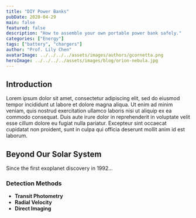 ```yaml
---
title: "DIY Power Banks"
pubDate: 2020-04-29
main: false
featured: false
description: "How to assemble your own portable power bank safely."
categories: ["Energy"]
tags: ["battery", "chargers"]
author: "Prof. Lily Chen"
avatarImage: ../../../../assets/images/authors/gcornetta.png
heroImage: ../../../../assets/images/blog/orion-nebula.jpg
---
```


## Introduction

Lorem ipsum dolor sit amet, consectetur adipiscing elit, sed do eiusmod tempor incididunt ut labore et dolore magna aliqua. Ut enim ad minim veniam, quis nostrud exercitation ullamco laboris nisi ut aliquip ex ea commodo consequat. Duis aute irure dolor in reprehenderit in voluptate velit esse cillum dolore eu fugiat nulla pariatur. Excepteur sint occaecat cupidatat non proident, sunt in culpa qui officia deserunt mollit anim id est laborum.

## Beyond Our Solar System

Since the first exoplanet discovery in 1992...

### Detection Methods

- **Transit Photometry**
- **Radial Velocity**
- **Direct Imaging**

